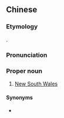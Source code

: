 ==Chinese==
{{zh-forms|s=新南威尔士|type=113}}
{{zh-wp}}

===Etymology===
{{calque|zh|etyl lang=en|etyl term=New South Wales}}.

===Pronunciation===
{{zh-pron
|m=Xīn Nán Wēi'ěrshì
|c=san1 naam4 wai1 ji5 si6
|w=1xin+3noe+1ue er zr
|cat=pn
}}
{{attention|zh|please check shanghainese}}

===Proper noun===
{{zh-proper noun}}

# {{zh-div|州}} [[New South Wales]]

====Synonyms====
* {{zh-l|新南威爾斯}}

{{zh-cat|Australia}}